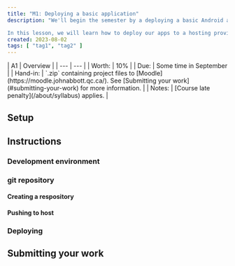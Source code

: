 ```yaml
---
title: "M1: Deploying a basic application"
description: "We'll begin the semester by a deploying a basic Android application.

In this lesson, we will learn how to deploy our apps to a hosting provider, allowing us to run, build, and operate our web applications in the cloud."
created: 2023-08-02
tags: [ "tag1", "tag2" ]
---
```


<div class="first-col-header">
| A1 | Overview |
| --- | --- |
| Worth: | 10% |
| Due: | Some time in September |
| Hand-in: | `.zip` containing project files to [Moodle](https://moodle.johnabbott.qc.ca/). See [Submitting your work](#submitting-your-work) for more information. |
| Notes: | [Course late penalty](/about/syllabus) applies. |
</div>

## Setup

## Instructions

### Development environment

### git repository

#### Creating a respository

#### Pushing to host

### Deploying

###




## Submitting your work
